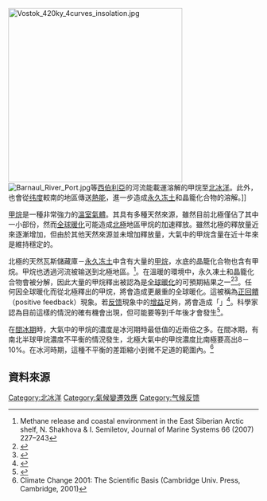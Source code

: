 [[Image:Vostok_420ky_4curves_insolation.jpg|350px]]
[[Image:Barnaul_River_Port.jpg|right]]等[[西伯利亞|西伯利亞]]的河流能載運溶解的甲烷至[[北冰洋|北冰洋]]。此外，也會從[[纬度|纬度]]較南的地區傳送[[熱能|熱能]]，進一步造成[[永久冻土|永久冻土]]和晶籠化合物的溶解。]]

[[甲烷|甲烷]]是一種非常強力的[[溫室氣體|溫室氣體]]。其具有多種天然來源，雖然目前北極僅佔了其中一小部份，然而[[全球暖化|全球暖化]]可能造成[[北極|北極]]地區甲烷的加速釋放。雖然北極的釋放量近來逐漸增加，但由於其他天然來源並未增加釋放量，大氣中的甲烷含量在近十年來是維持穩定的。

北極的天然瓦斯儲藏庫－[[永久冻土|永久冻土]]中含有大量的[[甲烷|甲烷]]，水底的晶籠化合物也含有甲烷。甲烷也透過河流被输送到北極地區。<ref>Methane release and coastal environment in the East Siberian Arctic shelf, N. Shakhova & I. Semiletov, Journal of Marine Systems 66 (2007) 227–243</ref>。在溫暖的環境中，永久凍土和晶籠化合物會被分解，因此大量的甲烷釋出被認為是[[全球暖化|全球暖化]]的可預期結果之一<ref>{{cite journal|title=Permafrost and the Global Carbon Budget|journal=Science|date=2006-06-16|doi=10.1126/science.1128908|url=http://science.sciencemag.org/content/312/5780/1612|language=en|volume=312|issue=5780|pages=1612–1613|issn=0036-8075|accessdate=2018-04-02|author=Sergey A. Zimov, Edward A. G. Schuur, F. Stuart Chapin|archive-date=2018-03-29|archive-url=https://web.archive.org/web/20180329004346/http://science.sciencemag.org/content/312/5780/1612|dead-url=no}}</ref><ref>{{cite journal|url=http://doi.wiley.com/10.1029/2005GL022751|title=The distribution of methane on the Siberian Arctic shelves: Implications for the marine methane cycle|journal=Geophysical Research Letters|volume=32|issue=9|date=2005-05-01|issn=1944-8007|language=en|accessdate=2018-04-02|doi=10.1029/2005gl022751|author=Natalia Shakhova}}</ref>。任何因全球暖化而從北極釋出的甲烷，將會造成更嚴重的全球暖化。這被稱為[[正回饋|正回饋]]（positive feedback）現象。若[[反馈|反馈]]現象中的[[增益|增益]]足夠，將會造成「{{link-en|失控氣候變遷|runaway climate change}}」<ref>{{cite journal|title=Have sudden large releases of methane from geological reservoirs occurred since the Last Glacial Maximum, and could such releases occur again?|journal=Philosophical Transactions of the Royal Society of London A: Mathematical, Physical and Engineering Sciences|date=2002-04-15|doi=10.1098/rsta.2001.0958|url=http://rsta.royalsocietypublishing.org/content/360/1793/581|language=en|volume=360|issue=1793|pages=581–607|issn=1364-503X|accessdate=2018-04-02|author=Euan G. Nisbet|archive-date=2018-06-02|archive-url=https://web.archive.org/web/20180602141505/http://rsta.royalsocietypublishing.org/content/360/1793/581|dead-url=no}}</ref>。科學家認為目前這樣的情況的確有機會出現，但可能要等到千年後才會發生<ref>{{cite journal|url=http://doi.wiley.com/10.1029/2004GC000854|pages=n/a–n/a|title=Time-dependent response of the global ocean clathrate reservoir to climatic and anthropogenic forcing|journal=Geochemistry, Geophysics, Geosystems|volume=6|issue=3|date=2005-03-01|issn=1525-2027|language=en|accessdate=2018-04-02|doi=10.1029/2004gc000854|author=David Archer, Bruce Buffett}}</ref>。

在[[間冰期|間冰期]]時，大氣中的甲烷的濃度是冰河期時最低值的近兩倍之多。在間冰期，有南北半球甲烷濃度不平衡的情況發生，北極大氣中的甲烷濃度比南極要高出8－10%。在冰河時期，這種不平衡的差距縮小到微不足道的範圍內。<ref>Climate Change 2001: The Scientific Basis (Cambridge Univ. Press, Cambridge, 2001)</ref>

==資料來源 ==
{{reflist}}

{{全球變暖和氣候變化}}

[[Category:北冰洋|Category:北冰洋]]
[[Category:氣候變遷效應|Category:氣候變遷效應]]
[[Category:气候反馈|Category:气候反馈]]